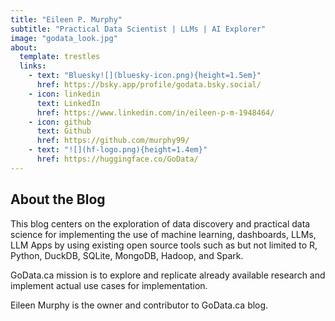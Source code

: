 ```yaml
---
title: "Eileen P. Murphy"
subtitle: "Practical Data Scientist | LLMs | AI Explorer"
image: "godata_look.jpg"
about:
  template: trestles
  links:
    - text: "Bluesky![](bluesky-icon.png){height=1.5em}"
      href: https://bsky.app/profile/godata.bsky.social/
    - icon: linkedin
      text: LinkedIn
      href: https://www.linkedin.com/in/eileen-p-m-1948464/
    - icon: github
      text: Github
      href: https://github.com/murphy99/
    - text: "![](hf-logo.png){height=1.4em}"
      href: https://huggingface.co/GoData/
---
```


## About the Blog ##

This blog centers on the exploration of data discovery and practical data science for implementing the use of machine learning, dashboards, LLMs, LLM Apps  by using existing open source tools such as but not limited to R, Python, DuckDB, SQLite, MongoDB, Hadoop, and Spark. 

GoData.ca mission is to explore and replicate already available research and implement actual use cases for implementation.

Eileen Murphy is the owner and contributor to GoData.ca blog.





